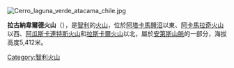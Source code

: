 [[Image:Cerro_laguna_verde_atacama_chile.jpg|right]]{{coord|23|15.24|S|67|42.76|W|type:mountain_region:CL|display=title}}

'''拉古納韋爾德火山'''（{{lang-es|Laguna Verde}}），是[[智利|智利]]的[[火山|火山]]，位於[[阿塔卡馬鹽沼|阿塔卡馬鹽沼]]以東、[[阿卡馬拉奇火山|阿卡馬拉奇火山]]以西、[[阿瓜斯卡連特斯火山|阿瓜斯卡連特斯火山]]和[[拉斯卡爾火山|拉斯卡爾火山]]以北，屬於[[安第斯山脈|安第斯山脈]]的一部分，海拔高度5,412米。

{{Chile-geo-stub}}
[[Category:智利火山|Category:智利火山]]
